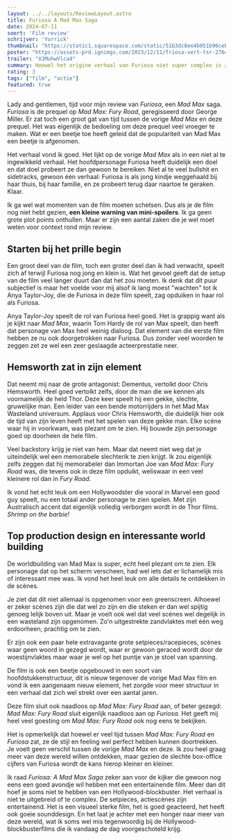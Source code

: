 ```yaml
---
layout: ../../layouts/ReviewLayout.astro
title: Furiosa A Mad Max Saga
date: 2024-07-11
soort: 'Film review'
schrijver: 'Yorrick'
thumbnail: "https://static1.squarespace.com/static/51b3dc8ee4b051b96ceb10de/51ce6099e4b0d911b4489b79/661425f1dca81703315185dc/1712694772284/new-poster-for-furiosa-a-mad-max-saga-gets-a-new-poster-fury-is-born.jpg"
poster: "https://assets-prd.ignimgs.com/2023/12/11/friosa-vert-tsr-2764x4096-dom-1702328214406.jpg"
trailer: "XJMuhwVlca4"
summary: Hoewel het origine verhaal van Furiosa niet super complex is zorgt het wel voor een entertainende film vol sterke visuele settings, knappe sounddesign en spannende racescenes. Met Chris Hemsworth als uitspringer in deze film in de rol van memorabele slechterik Dementus.
rating: 3
tags: ["film", "actie"]
featured: true
---
```


Lady and gentlemen, tijd voor mijn review van *Furiosa*, een *Mad Max* saga. *Furiosa* is de prequel op *Mad Max: Fury Road*, geregisseerd door George Miller. Er zat toch een groot gat van tijd tussen de vorige *Mad Max* en deze prequel. Het was eigenlijk de bedoeling om deze prequel veel vroeger te maken. Wat er een beetje toe heeft geleid dat de populariteit van Mad Max een beetje is afgenomen.

Het verhaal vond ik goed. Het lijkt op de vorige *Mad Max* als in een niet al te ingewikkeld verhaal. Het hoofdpersonage Furiosa heeft duidelijk een doel en dat doel probeert ze dan gewoon te bereiken. Niet al te veel bullshit en sidetracks, gewoon één verhaal: Furiosa is als jong kindje weggehaald bij haar thuis, bij haar familie, en ze probeert terug daar naartoe te geraken. Klaar.

Ik ga wel wat momenten van de film moeten schetsen. Dus als je de film nog niet hebt gezien, **een kleine warning van mini-spoilers**. Ik ga geen grote plot points onthullen. Maar er zijn een aantal zaken die je wel moet weten voor context rond mijn review. 

## Starten bij het prille begin

Een groot deel van de film, toch een groter deel dan ik had verwacht, speelt zich af terwijl Furiosa nog jong en klein is. Wat het gevoel geeft dat de setup van de film veel langer duurt dan dat het zou moeten. Ik denk dat dit puur subjectief is maar het voelde voor mij alsof ik lang moest "wachten" tot ik Anya Taylor-Joy, die de Furiosa in deze film speelt, zag opduiken in haar rol als Furiosa.

Anya Taylor-Joy speelt de rol van Furiosa heel goed. Het is grappig want als je kijkt naar *Mad Max*, waarin Tom Hardy de rol van Max speelt, dan heeft dat personage van Max heel weinig dialoog. Dat element van die eerste film hebben ze nu ook doorgetrokken naar Furiosa. Dus zonder veel woorden te zeggen zet ze wel een zeer geslaagde acteerprestatie neer.

## Hemsworth zat in zijn element

Dat neemt mij naar de grote antagonist: Dementus, vertolkt door Chris Hemsworth. Heel goed vertolkt zelfs, door de man die we kennen als voornamelijk de held Thor. Deze keer speelt hij een gekke, slechte, gruwelijke man. Een leider van een bende motorrijders in het Mad Max Wasteland universum. Applaus voor Chris Hemsworth, die duidelijk hier ook de tijd van zijn leven heeft met het spelen van deze gekke man. Elke scène waar hij in voorkwam, was plezant om te zien. Hij bouwde zijn personage goed op doorheen de hele film.

Veel backstory krijg je niet van hem. Maar dat neemt niet weg dat je uiteindelijk wel een memorabele slechterik te zien krijgt. Ik zou eigenlijk zelfs zeggen dat hij memorabeler dan Immortan Joe van *Mad Max: Fury Road* was, die tevens ook in deze film opduikt, weliswaar in een veel kleinere rol dan in *Fury Road*.

Ik vond het echt leuk om een Hollywoodster die vooral in Marvel een good guy speelt, nu een totaal ander personage te zien spelen. Met zijn Australisch accent dat eigenlijk volledig verborgen wordt in de Thor films. *Shrimp on the barbie!*

## Top production design en interessante world building

De worldbuilding van Mad Max is super, echt heel plezant om te zien. Elk personage dat op het scherm verscheen, had wel iets dat er lichamelijk mis of interessant mee was. Ik vond het heel leuk om alle details te ontdekken in de scènes. 

Je ziet dat dit niet allemaal is opgenomen voor een greenscreen. Alhoewel er zeker scènes zijn die dat wel zo zijn en die steken er dan wel spijtig genoeg lelijk boven uit. Maar je voelt ook wel dat veel scènes wel degelijk in een wasteland zijn opgenomen. Zo'n uitgestrekte zandvlaktes met één weg erdoorheen, prachtig om te zien. 

Er zijn ook een paar hele extravagante grote setpieces/racepieces, scènes waar geen woord in gezegd wordt, waar er gewoon geraced wordt door de woestijnvlaktes maar waar je wel op het puntje van je stoel van spanning.

De film is ook een beetje opgebouwd in een soort van hoofdstukkenstructuur, dit is nieuw tegenover de vorige Mad Max film en vond ik een aangenaam nieuw element, het zorgde voor meer structuur in een verhaal dat zich wel strekt over een aantal jaren.

Deze film sluit ook naadloos op *Mad Max: Fury Road* aan, of beter gezegd: *Mad Max: Fury Road* sluit eigenlijk naadloos aan op *Furiosa*. Het geeft mij heel veel goesting om *Mad Max: Fury Road* ook nog eens te bekijken.

Het is opmerkelijk dat hoewel er veel tijd tussen *Mad Max: Fury Road* en *Furiosa* zat, ze de stijl en feeling wel perfect hebben kunnen doortrekken. Je voelt geen verschil tussen de vorige *Mad Max* en deze. Ik zou heel graag meer van deze wereld willen ontdekken, maar gezien de slechte box-office cijfers van Furiosa wordt de kans hierop kleiner en kleiner.

Ik raad *Furiosa: A Mad Max Saga* zeker aan voor de kijker die gewoon nog eens een goed avondje wil hebben met een entertainende film. Meer dan dit hoef je soms niet te hebben van een Hollywood-blockbuster. Het verhaal is niet te uitgebreid of te complex. De setpieces, actiescènes zijn entertainend. Het is een visueel sterke film, het is goed geacteerd, het heeft ook goeie sounddesign. En het laat je achter met een honger naar meer van deze wereld, wat ik soms wel mis tegenwoordig bij de Hollywood-blockbusterfilms die ik vandaag de dag voorgeschoteld krijg.
